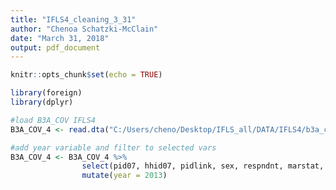 ```yaml
---
title: "IFLS4_cleaning_3_31"
author: "Chenoa Schatzki-McClain"
date: "March 31, 2018"
output: pdf_document
---
```


```r
knitr::opts_chunk$set(echo = TRUE)
```

```r
library(foreign)
library(dplyr)
```

```r

#load B3A_COV IFLS4
B3A_COV_4 <- read.dta("C:/Users/cheno/Desktop/IFLS_all/DATA/IFLS4/b3a_cov.dta")

#add year variable and filter to selected vars
B3A_COV_4 <- B3A_COV_4 %>%
                select(pid07, hhid07, pidlink, sex, respndnt, marstat, panel, age) %>%
                mutate(year = 2013)





```